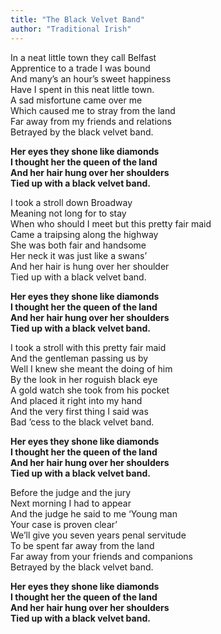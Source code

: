 ```yaml
---
title: "The Black Velvet Band"
author: "Traditional Irish"
---
```


In a neat little town they call Belfast\
Apprentice to a trade I was bound\
And many's an hour's sweet happiness\
Have I spent in this neat little town.\
A sad misfortune came over me\
Which caused me to stray from the land\
Far away from my friends and relations\
Betrayed by the black velvet band.

**Her eyes they shone like diamonds\
I thought her the queen of the land\
And her hair hung over her shoulders\
Tied up with a black velvet band.**

I took a stroll down Broadway\
Meaning not long for to stay\
When who should I meet but this pretty fair maid\
Came a traipsing along the highway\
She was both fair and handsome\
Her neck it was just like a swans'\
And her hair is hung over her shoulder\
Tied up with a black velvet band.

**Her eyes they shone like diamonds\
I thought her the queen of the land\
And her hair hung over her shoulders\
Tied up with a black velvet band.**

I took a stroll with this pretty fair maid\
And the gentleman passing us by\
Well I knew she meant the doing of him\
By the look in her roguish black eye\
A gold watch she took from his pocket\
And placed it right into my hand\
And the very first thing I said was\
Bad 'cess to the black velvet band.

**Her eyes they shone like diamonds\
I thought her the queen of the land\
And her hair hung over her shoulders\
Tied up with a black velvet band.**

Before the judge and the jury\
Next morning I had to appear\
And the judge he said to me 'Young man\
Your case is proven clear'\
We'll give you seven years penal servitude\
To be spent far away from the land\
Far away from your friends and companions\
Betrayed by the black velvet band.

**Her eyes they shone like diamonds\
I thought her the queen of the land\
And her hair hung over her shoulders\
Tied up with a black velvet band.**
